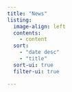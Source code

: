 ```yaml
---
title: "News"
listing:
  image-align: left
  contents:
    - content
  sort:
    - "date desc"
    - "title"
  sort-ui: true
  filter-ui: true

---
```

